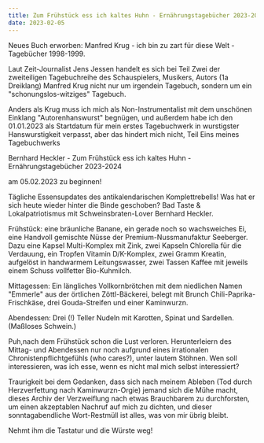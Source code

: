 ```yaml
---
title: Zum Frühstück ess ich kaltes Huhn - Ernährungstagebücher 2023-2024
date: 2023-02-05
---
```

Neues Buch erworben: Manfred Krug - ich bin zu zart für diese Welt - Tagebücher 1998-1999. 

Laut Zeit-Journalist Jens Jessen handelt es sich bei Teil Zwei der zweiteiligen Tagebuchreihe des Schauspielers, Musikers, Autors (1a Dreiklang) Manfred Krug nicht nur um irgendein Tagebuch, sondern um ein "schonungslos-witziges" Tagebuch. 

Anders als Krug muss ich mich als Non-Instrumentalist mit dem unschönen Einklang "Autorenhanswurst" begnügen, und außerdem habe ich den 01.01.2023 als Startdatum für mein erstes Tagebuchwerk in wurstigster Hanswurstigkeit verpasst, aber das hindert mich nicht, Teil Eins meines Tagebuchwerks

Bernhard Heckler - Zum Frühstück ess ich kaltes Huhn - Ernährungstagebücher 2023-2024 

am 05.02.2023 zu beginnen!

Tägliche Essensupdates des antikalendarischen Komplettrebells! Was hat er sich heute wieder hinter die Binde geschoben? Bad Taste & Lokalpatriotismus mit Schweinsbraten-Lover Bernhard Heckler.

Frühstück: eine bräunliche Banane, ein gerade noch so wachsweiches Ei, eine Handvoll gemischte Nüsse der Premium-Nussmanufaktur Seeberger. Dazu eine Kapsel Multi-Komplex mit Zink, zwei Kapseln Chlorella für die Verdauung, ein Tropfen Vitamin D/K-Komplex, zwei Gramm Kreatin, aufgelöst in handwarmem Leitungswasser, zwei Tassen Kaffee mit jeweils einem Schuss vollfetter Bio-Kuhmilch. 

Mittagessen: Ein längliches Vollkornbrötchen mit dem niedlichen Namen "Emmerle" aus der örtlichen Zöttl-Bäckerei, belegt mit Brunch Chili-Paprika-Frischkäse, drei Gouda-Streifen und einer Kaminwurzn.

Abendessen: Drei (!) Teller Nudeln mit Karotten, Spinat und Sardellen. (Maßloses Schwein.)

Puh,nach dem Frühstück schon die Lust verloren. Herunterleiern des Mittag- und Abendessen nur noch aufgrund eines irrationalen Chronistenpflichtgefühls (who cares?), unter lautem Stöhnen. Wen soll interessieren, was ich esse, wenn es nicht mal mich selbst interessiert? 

Traurigkeit bei dem Gedanken, dass sich nach meinem Ableben (Tod durch Herzverfettung nach Kaminwurzn-Orgie) jemand sich die Mühe macht, dieses Archiv der Verzweiflung nach etwas Brauchbarem zu durchforsten, um einen akzeptablen Nachruf auf mich zu dichten, und dieser sonntagabendliche Wort-Restmüll ist alles, was von mir übrig bleibt.

Nehmt ihm die Tastatur und die Würste weg!